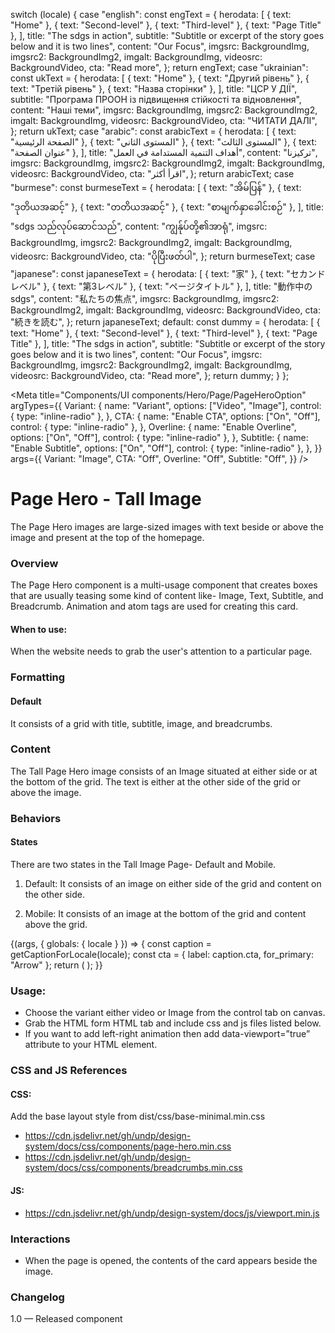 
  switch (locale) {
    case "english":
      const engText = {
        herodata: [
          { text: "Home" },
          { text: "Second-level" },
          { text: "Third-level" },
          { text: "Page Title" },
        ],
        title: "The sdgs in action",
        subtitle:
          "Subtitle or excerpt of the story goes below and it is two lines",
        content: "Our Focus",
        imgsrc: BackgroundImg,
        imgsrc2: BackgroundImg2,
        imgalt: BackgroundImg,
        videosrc: BackgroundVideo,
        cta: "Read more",
      };
      return engText;
    case "ukrainian":
      const ukText = {
        herodata: [
          { text: "Home" },
          { text: "Другий рівень" },
          { text: "Третій рівень" },
          { text: "Назва сторінки" },
        ],
        title: "ЦСР У ДІЇ",
        subtitle:
          "Програма ПРООН із підвищення стійкості та відновлення",
        content: "Наші теми",
        imgsrc: BackgroundImg,
        imgsrc2: BackgroundImg2,
        imgalt: BackgroundImg,
        videosrc: BackgroundVideo,
        cta: "ЧИТАТИ ДАЛІ",
      };
      return ukText;
    case "arabic":
      const arabicText = {
        herodata: [
          { text: "الصفحة الرئيسية" },
          { text: "المستوى الثاني" },
          { text: "المستوى الثالث" },
          { text: "عنوان الصفحة" },
        ],
        title: "أهداف التنمية المستدامة في العمل",
        content: "تركيزنا",
        imgsrc: BackgroundImg,
        imgsrc2: BackgroundImg2,
        imgalt: BackgroundImg,
        videosrc: BackgroundVideo,
        cta: "اقرأ أكثر",
      };
      return arabicText;
    case "burmese":
      const burmeseText = {
        herodata: [
          { text: "အိမ်ပြန်" },
          { text: "ဒုတိယအဆင့်" },
          { text: "တတိယအဆင့်" },
          { text: "စာမျက်နှာခေါင်းစဉ်" },
        ],
        title: "sdgs သည်လုပ်ဆောင်သည်",
        content: "ကျွန်ုပ်တို့၏အာရုံ",
        imgsrc: BackgroundImg,
        imgsrc2: BackgroundImg2,
        imgalt: BackgroundImg,
        videosrc: BackgroundVideo,
        cta: "ပိုပြီးဖတ်ပါ",
      };
      return burmeseText;
    case "japanese":
      const japaneseText = {
        herodata: [
          { text: "家" },
          { text: "セカンドレベル" },
          { text: "第3レベル" },
          { text: "ページタイトル" },
        ],
        title: "動作中のsdgs",
        content: "私たちの焦点",
        imgsrc: BackgroundImg,
        imgsrc2: BackgroundImg2,
        imgalt: BackgroundImg,
        videosrc: BackgroundVideo,
        cta: "続きを読む",
      };
      return japaneseText;
    default:
      const dummy = {
        herodata: [
          { text: "Home" },
          { text: "Second-level" },
          { text: "Third-level" },
          { text: "Page Title" },
        ],
        title: "The sdgs in action",
        subtitle:
          "Subtitle or excerpt of the story goes below and it is two lines",
        content: "Our Focus",
        imgsrc: BackgroundImg,
        imgsrc2: BackgroundImg2,
        imgalt: BackgroundImg,
        videosrc: BackgroundVideo,
        cta: "Read more",
      };
      return dummy;
  }
};

<Meta
  title="Components/UI components/Hero/Page/PageHeroOption"
  argTypes={{
    Variant: {
      name: "Variant",
      options: ["Video", "Image"],
      control: { type: "inline-radio" },
    },
    CTA: {
      name: "Enable CTA",
      options: ["On", "Off"],
      control: { type: "inline-radio" },
    },
    Overline: {
      name: "Enable Overline",
      options: ["On", "Off"],
      control: { type: "inline-radio" },
    },
    Subtitle: {
      name: "Enable Subtitle",
      options: ["On", "Off"],
      control: { type: "inline-radio" },
    },
  }}
  args={{
    Variant: "Image",
    CTA: "Off",
    Overline: "Off",
    Subtitle: "Off",
  }}
/>

# Page Hero - Tall Image

The Page Hero images are large-sized images with text beside or above the image and present at the top of the homepage.

### Overview

The Page Hero component is a multi-usage component that creates boxes that are usually teasing some kind of content like- Image, Text, Subtitle, and Breadcrumb. Animation and atom tags are used for creating this card.

#### When to use:

When the website needs to grab the user's attention to a particular page.

### Formatting

#### Default

It consists of a grid with title, subtitle, image, and breadcrumbs.

### Content

The Tall Page Hero image consists of an Image situated at either side or at the bottom of the grid. The text is either at the other side of the grid or above the image.

### Behaviors

#### States

There are two states in the Tall Image Page- Default and Mobile.

1. Default: It consists of an image on either side of the grid and content on the other side.

2. Mobile: It consists of an image at the bottom of the grid and content above the grid.

<Canvas>
  <Story name="Page hero tall image">
    {(args, { globals: { locale } }) => {
      const caption = getCaptionForLocale(locale);
      const cta = { label: caption.cta, for_primary: "Arrow" };
      return (
        <PageHeroOption
          data={caption.herodata}
          title={caption.title}
          subtitle={caption?.subtitle}
          content={caption?.content}
          variant={args.Variant}
          active={"default"}
          imgsrc={caption.imgsrc}
          imgsrc2={caption.imgsrc2}
          imgalt={caption.imgalt}
          videosrc={caption.videosrc}
          cta={cta}
          {...args}
        ></PageHeroOption>
      );
    }}
  </Story>
</Canvas>

### Usage:

- Choose the variant either video or Image from the control tab on canvas.
- Grab the HTML form HTML tab and include css and js files listed below.
- If you want to add left-right animation then add data-viewport=”true” attribute to your HTML element.

### CSS and JS References

#### CSS:

Add the base layout style from dist/css/base-minimal.min.css

- https://cdn.jsdelivr.net/gh/undp/design-system/docs/css/components/page-hero.min.css
- https://cdn.jsdelivr.net/gh/undp/design-system/docs/css/components/breadcrumbs.min.css

#### JS:

- https://cdn.jsdelivr.net/gh/undp/design-system/docs/js/viewport.min.js

### Interactions

- When the page is opened, the contents of the card appears beside the image.

### Changelog

1.0 — Released component
